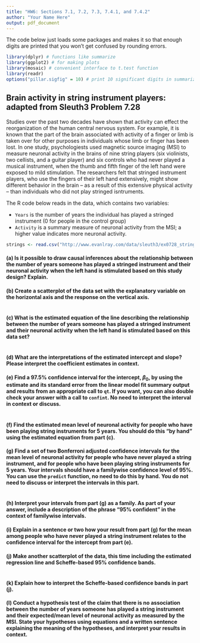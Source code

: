 ---
title: "HW6: Sections 7.1, 7.2, 7.3, 7.4.1, and 7.4.2"
author: "Your Name Here"
output: pdf_document
---

The code below just loads some packages and makes it so that enough digits are printed that you won't get confused by rounding errors.

```{r, message = FALSE}
library(dplyr) # functions like summarize
library(ggplot2) # for making plots
library(mosaic) # convenient interface to t.test function
library(readr)
options("pillar.sigfig" = 10) # print 10 significant digits in summarize output
```

## Brain activity in string instrument players: adapted from Sleuth3 Problem 7.28

Studies over the past two decades have shown that activity can effect the reorganization of the human central nervous system. For example, it is known that the part of the brain associated with activity of a finger or limb is taken over for other purposes in individuals whose limb or finger has been lost. In one study, psychologiests used magnetic source imaging (MSI) to measure neuronal activity in the brains of nine string players (six violinists, two cellists, and a guitar player) and six controls who had never played a musical instrument, when the thumb and fifth finger of the left hand were exposed to mild stimulation.  The researchers felt that stringed instrument players, who use the fingers of their left hand extensively, might show different behavior in the brain -- as a result of this extensive physical activity -- than individuals who did not play stringed isntruments.

The R code below reads in the data, which contains two variables:

 * `Years` is the number of years the individual has played a stringed instrument (0 for people in the control group)
 * `Activity` is a summary measure of neuronal activity from the MSI; a higher value indicates more neuronal activity.

```{r}
strings <- read.csv("http://www.evanlray.com/data/sleuth3/ex0728_string_instruments_brain_activity.csv")
```

#### (a) Is it possible to draw causal inferences about the relationship between the number of years someone has played a stringed instrument and their neuronal activity when the left hand is stimulated based on this study design? Explain.



#### (b) Create a scatterplot of the data set with the explanatory variable on the horizontal axis and the response on the vertical axis.

```{r}
```

#### (c) What is the estimated equation of the line describing the relationship between the number of years someone has played a stringed instrument and their neuronal activity when the left hand is stimulated based on this data set?

```{r}
```

#### (d) What are the interpretations of the estimated intercept and slope?  Please interpret the coefficient estimates in context.



#### (e) Find a 97.5% confidence interval for the intercept, $\beta_0$, by using the estimate and its standard error from the linear model fit summary output and results from an appropriate call to `qt`.  If you want, you can also double check your answer with a call to `confint`.  No need to interpret the interval in context or discuss.

```{r}
```

#### (f) Find the estimated mean level of neuronal activity for people who have been playing string instruments for 5 years.  You should do this "by hand" using the estimated equation from part (c).



#### (g) Find a set of two Bonferroni adjusted confidence intervals for the mean level of neuronal activity for people who have never played a string instrument, and for people who have been playing string instruments for 5 years.  Your intervals should have a familywise confidence level of 95%.  You can use the `predict` function, no need to do this by hand.  You do not need to discuss or interpret the intervals in this part.

```{r}
```

#### (h) Interpret your intervals from part (g) as a family.  As part of your answer, include a description of the phrase "95% confident" in the context of familywise intervals.



#### (i) Explain in a sentence or two how your result from part (g) for the mean among people who have never played a string instrument relates to the confidence interval for the intercept from part (e).



#### (j) Make another scatterplot of the data, this time including the estimated regression line and Scheffe-based 95% confidence bands.

```{r}
```

#### (k) Explain how to interpret the Scheffe-based confidence bands in part (j).



#### (l) Conduct a hypothesis test of the claim that there is no association between the number of years someone has played a string instrument and their expected/mean level of neuronal activity as measured by the MSI.  State your hypotheses using equations and a written sentence explaining the meaning of the hypotheses, and interpret your results in context.



